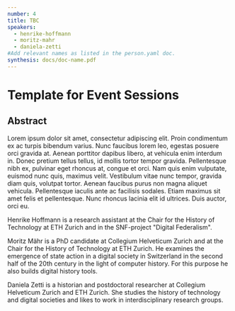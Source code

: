 ```yaml
---
number: 4
title: TBC
speakers:
  - henrike-hoffmann
  - moritz-mahr
  - daniela-zetti
#Add relevant names as listed in the person.yaml doc.
synthesis: docs/doc-name.pdf
---
```


# Template for Event Sessions

## Abstract

Lorem ipsum dolor sit amet, consectetur adipiscing elit. Proin condimentum ex ac
turpis bibendum varius. Nunc faucibus lorem leo, egestas posuere orci gravida
at. Aenean porttitor dapibus libero, at vehicula enim interdum in. Donec pretium
tellus tellus, id mollis tortor tempor gravida. Pellentesque nibh ex, pulvinar
eget rhoncus at, congue et orci. Nam quis enim vulputate, euismod nunc quis,
maximus velit. Vestibulum vitae nunc tempor, gravida diam quis, volutpat tortor.
Aenean faucibus purus non magna aliquet vehicula. Pellentesque iaculis ante ac
facilisis sodales. Etiam maximus sit amet felis et pellentesque. Nunc rhoncus
lacinia elit id ultrices. Duis auctor, orci eu.

<Speakers>
<Speaker speaker="henrike-hoffmann">

Henrike Hoffmann is a research assistant at the Chair for the History of
Technology at ETH Zurich and in the SNF-project "Digital Federalism".

</Speaker>

<Speaker speaker="moritz-mahr">

Moritz Mähr is a PhD candidate at Collegium Helveticum Zurich and at the Chair
for the History of Technology at ETH Zurich. He examines the emergence of state
action in a digital society in Switzerland in the second half of the 20th
century in the light of computer history. For this purpose he also builds
digital history tools.

</Speaker>

<Speaker speaker="daniela-zetti">

Daniela Zetti is a historian and postdoctoral researcher at Collegium Helveticum
Zurich and ETH Zurich. She studies the history of technology and digital
societies and likes to work in interdisciplinary research groups.

</Speaker>

</Speakers>
